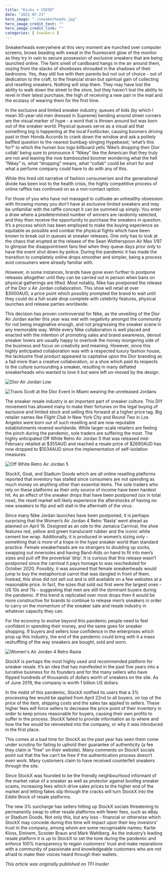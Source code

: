 ```yaml
---
title: "Kicks + COVID"
date: "2021-07-23"
hero_image: "./sneakerheads.jpg"
hero_image_credit_text: ""
hero_image_credit_link: ""
categories: [ Sneakers ]
---
```


Sneakerheads everywhere at this very moment are hunched over computer screens, brows beading with sweat in the fluorescent glow of the monitor as they try in vain to secure possession of exclusive sneakers that are being launched online. The faint smell of cardboard hangs in the air around them, oozing from the stacks of shoeboxes shrouded in the shadows of their bedrooms. Yes, they still live with their parents but not out of choice - out of dedication to the craft, to the financial strain but spiritual gain of collecting and reselling sneakers. Nothing will stop them. They may have lost the ability to walk down the street to the store, but they haven’t lost the ability to revel in their latest purchase, the high of receiving a new pair in the mail and the ecstasy of wearing them for the first time. 

In the exclusive and limited sneaker industry, queues of kids (by which I mean 30-year-old men dressed in Supreme) bending around street corners are the visual marker of hype - a word that is thrown around but was born out of the sneaker world. Physical queues serve as a visual aid that something big is happening at the local Footlocker, causing boomers driving past in their Honda Accords to crank down the window and ask a politely baffled question to the nearest bumbag-slinging Hypebeast; ‘what’s this for?’ to which the human box logo billboard yells ‘Nike’s dropping their Dior collab’ being sure to pronounce it “Nikey” like the American that they truly are not and leaving the now bamboozled boomer wondering what the hell “Nikey” is, what “dropping” means, what “collab” could be short for and what a perfume company could have to do with any of this.   

While this tired old narrative of fashion consumerism and the generational divide has been lost to the health crisis, the highly competitive process of online raffles has continued on as a non-contact option. 

For those of you who have not managed to cultivate an unhealthy obsession with throwing money you don’t have at exclusive limited sneakers and may be unfamiliar with the raffle concept it can be summed up simply: You enter a draw where a predetermined number of winners are randomly selected, and they then receive the opportunity to purchase the sneakers in question. It’s a process which has been employed to make the buying experience as  equitable as possible and combat the physical fights which have been known to break out in queues at sneaker releases. One only has to look at the chaos that erupted at the release of the Sean Wotherspoon Air Max 1/97 to glimpse the disappointment fans feel when they queue days prior only to have the event shut down by police. During the pandemic it has made the transition to completely online drops smoother and simpler, being a process avid consumers were already familiar with. 

However, in some instances, brands have gone even further to postpone releases altogether until they can be carried out in person when bans on physical gatherings are lifted. Most notably, Nike has postponed the release of the Dior x Air Jordan collaboration. This shoe will retail at over $3000AUD, a price point which possibly prompted the brand to wait until they could do a full-scale drop complete with celebrity features, physical launches and release parties worldwide. 

This decision has proven controversial for Nike, as the unveiling of the Dior Air Jordan earlier this year was met with negativity amongst the community for not being imaginative enough, and not progressing the sneaker scene in any memorable way. While every Nike collaboration is well placed and enacted with the intention of promoting sales and brand awareness, devout sneaker lovers are usually happy to overlook the money mongering side of the business and focus on creativity and meaning. However, since this highly anticipated collaboration was with a respected luxury fashion house, the lacklustre final product appeared to capitalise upon the Dior branding as a fad more than a creative collaboration, or a shoe which paid its respects to the culture surrounding a sneaker, resulting in many deflated sneakerheads who wanted to love it but were left un-moved by the design. 

![Dior Air Jordan Low](./dior-air-jordan.jpeg)

![Travis Scott at the Dior Event in Miami wearing the unreleased Jordans](./dior-men.jpeg)

The sneaker resale industry is an important part of sneaker culture. This DIY movement has allowed many to make their fortunes on the legal buying of exclusive and limited stock and selling this forward at a higher price tag. Big retailer names like *Flight Club* in New York City and *Round Two* in Los Angeles were born out of such reselling and are now reputable establishments revered worldwide. While larger-scale retailers are feeling the pinch during the pandemic, sole traders are suffering the most. The highly anticipated Off White Retro Air Jordan 5 that was released mid-February retailed at $355AUD and reached a resale price of $2690AUD has now dropped to $1034AUD since the implementation of self-isolation measures.

![Off White Retro Air Jordan 5](./off-white-jordan.jpeg)

StockX, Goat, and Stadium Goods which are all online reselling platforms reported that inventory has stalled since consumers are not spending as much money on anything other than essential items. The sole traders who rely on these platforms as their only source of income have been hardest hit. As an effect of the sneaker drops that have been postponed (six in total now), the resell market will likely experience the aftershocks of having no new sneakers to flip and will stall in the aftermath of the virus. 

Since many Nike Jordan launches have been postponed, it is perhaps surprising that the Women’s Air Jordan 4 Retro ‘Rasta’ went ahead as planned on April 16. Designed as an ode to the Jamaica Carnival, the shoe features red, yellow and green translucent rubber and the iconic white cement toe wrap. Additionally, it is produced in women’s sizing only - something that is more of a trope in the hype sneaker world than standard practice. Female sneakerheads are no strangers to doubling up socks, swapping out innersoles and having Band-Aids on hand to fit into men’s sizes and pull off the proverbial ‘drip’. It is curious that this release wasn’t postponed since the carnival it pays homage to was rescheduled for October 2020. Possibly, it was assumed that female sneakerheads would jump to buy the metaphorical carrot that was dangled in front of them. Instead, this shoe did not sell out and is still available on a few websites at a reasonable price. In fact, the sizes that sold out first were the largest ones - US 10s and 11s - suggesting that men are still the dominant buyers during the pandemic. If this trend is replicated over most drops then it would be more constructive for brands to continue to release men’s sneakers in order to carry on the momentum of the sneaker sale and resale industry in whatever capacity they can. 

For the economy to evolve beyond this pandemic people need to feel confident in spending their money, and the same goes for sneaker shopping. If buyers and sellers lose confidence in the enterprises which prop up this industry, the end of the pandemic could bring with it a mass reshuffling of the way sneakers are bought, sold and worn. 

![Women's Air Jordan 4 Retro Rasta](./womens-air-jordans.jpeg)

StockX is perhaps the most highly used and recommended platform for sneaker resale. It’s an idea that has manifested in the past five years into a lucrative business for its founders and for the many sellers who have flipped hundreds of thousands of dollars worth of sneakers on the site. As of June 2019, the company is worth 1 billion US dollars. 

In the midst of this pandemic, StockX notified its users that a 3% processing fee would be applied from April 22nd to all buyers, on top of the price of the item, shipping costs and the sales tax applied to sellers. These higher fees will force sellers to decrease the price point of their inventory in order to keep prices reasonable for buyers, causing their own profits to suffer in the process. StockX failed to provide information as to where and how the fee would be reinvested into the company, or why it was introduced in the first place. 

This comes at a bad time for StockX as the past year has seen them come under scrutiny for failing to uphold their guarantee of authenticity (a fee they claim is “free” on their website). Many comments on StockX socials point out that the fee can’t be free if the authentication process doesn’t even work. Many customers claim to have received counterfeit sneakers through the site. 

Since StockX was founded to be the friendly neighbourhood informant of the market value of a sneaker as well as protector against bootleg sneaker scams, increasing fees which drive sales prices to the higher end of the market and letting fakes slip through the cracks will turn StockX into the Eddie Brock of resale platforms. 

The new 3% surcharge has sellers hitting up StockX socials threatening to permanently swap to other resale platforms with fewer fees, such as eBay or Stadium Goods. Not only this, but any loss - financial or otherwise which StockX may concede during this time will impact upon their key investors’ trust in the company, among whom are some recognisable names; Karlie Kloss, Eminem, Scooter Braun and Mark Wahlberg. As the industry’s leading resale platform it is up to StockX to set the tone during the pandemic and enforce 100% transparency to regain customers’ trust and make reparations with a community of passionate and knowledgeable customers who are not afraid to make their voices heard through their wallets. 

*This article was originally published on TFI Insider*